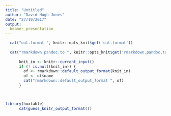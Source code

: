 ```yaml
---
title: "Untitled"
author: "David Hugh-Jones"
date: "27/10/2017"
output: 
  beamer_presentation
---
```


```r
  cat("out.format ", knitr::opts_knit$get('out.format'))
  
  cat("rmarkdown.pandoc.to ", knitr::opts_knit$get('rmarkdown.pandoc.to'))
  
      knit_in <- knitr::current_input()
      if (! is.null(knit_in)) {
        of <- rmarkdown::default_output_format(knit_in)
        of <- of$name
        cat("rmarkdown::default_output_format ", of)
      }
    


library(huxtable)
      cat(guess_knitr_output_format())


```
